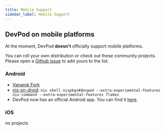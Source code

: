 ```yaml
---
title: Mobile Support
sidebar_label: Mobile Support
---
```


## DevPod on mobile platforms

At the moment, DevPod **doesn't** officially support mobile platforms.

You can roll your own distribution or check out these community projects. Please open a [Github issue](https://github.com/loft-sh/devpod/issues) to add yours to the list.

### Android
- [Vanarok Fork](https://github.com/vanarok/devpod/blob/84c6d3ec6bc1b4ebc4c618696e58ca6b5d25571f/.github/workflows/release.yaml#L168)
- [nix-on-droid](https://github.com/nix-community/nix-on-droid): `nix shell nixpkgs#devpod --extra-experimental-features nix-command --extra-experimental-features flakes`
- DevPod now has an official Android app. You can find it [here](https://github.com/loft-sh/devpod-android).

### iOS
no projects
